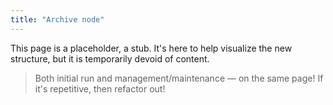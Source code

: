 ```yaml
---
title: "Archive node"
---
```


This page is a placeholder, a stub. It's here to help visualize the new structure, but it is temporarily devoid of content.

> Both initial run and management/maintenance — on the same page!
> If it's repetitive, then refactor out!
